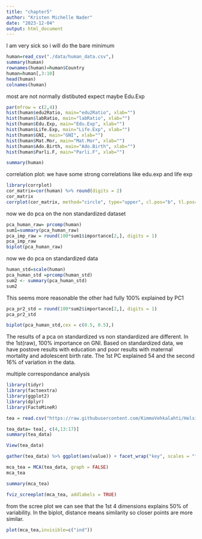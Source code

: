 ```yaml
---
title: "chapter5"
author: "Kristen Michelle Nader"
date: "2023-12-04"
output: html_document
---
```


I am very sick so i will do the bare minimum
```r

human=read_csv("./data/human_data.csv",)
summary(human)
rownames(human)=human$Country
human=human[,3:10]
head(human)
colnames(human)
```
most are not  normally distibuted expect maybe Edu.Exp
```r
par(mfrow = c(2,4))
hist(human$edu2Ratio, main="edu2Ratio", xlab="")
hist(human$labRatio, main="labRatio", xlab="")
hist(human$Edu.Exp, main="Edu.Exp", xlab="")
hist(human$Life.Exp, main="Life.Exp", xlab="")
hist(human$GNI, main="GNI", xlab="")
hist(human$Mat.Mor, main="Mat.Mor", xlab="")
hist(human$Ado.Birth, main="Ado.Birth", xlab="")
hist(human$Parli.F, main="Parli.F", xlab="")
```

```r
summary(human)
```

correlation plot: we have some strong correlations like edu.exp and life exp 

```r
library(corrplot)
cor_matrix=cor(human) %>% round(digits = 2)
cor_matrix
corrplot(cor_matrix, method="circle", type="upper", cl.pos="b", tl.pos="d", tl.cex = 0.6)
```
now we do pca on the non standardized dataset
```r
pca_human_raw= prcomp(human)
sum1=summary(pca_human_raw)
pca_imp_raw = round(100*sum1$importance[2,], digits = 1)
pca_imp_raw
biplot(pca_human_raw)
```
now we do pca on standardized data
```r
human_std=scale(human)
pca_human_std =prcomp(human_std)
sum2 <- summary(pca_human_std)
sum2
```
This seems more reasonable the other had fully 100% explained by PC1
```r
pca_pr2_std = round(100*sum2$importance[2,], digits = 1)
pca_pr2_std
```
```r
biplot(pca_human_std,cex = c(0.5, 0.5),)
```
The results of a pca on standardized vs non standardized are different. In the 1st(raw), 100% importance on GNI.
Based on standardized data, we have postove results with education and poor results  with maternal mortality and adolescent birth rate. The 1st PC explained 54 and the second 16% of variation in the data. 

multiple correspondance analysis
```r
library(tidyr)
library(factoextra)
library(ggplot2)
library(dplyr)
library(FactoMineR)
```
```r
tea = read.csv("https://raw.githubusercontent.com/KimmoVehkalahti/Helsinki-Open-Data-Science/master/datasets/tea.csv", stringsAsFactors = TRUE)

tea_data= tea[, c(4,13:17)]
summary(tea_data)
```
```r
View(tea_data)
```

```r
gather(tea_data) %>% ggplot(aes(value)) + facet_wrap("key", scales = "free") + geom_bar()
```
```r
mca_tea = MCA(tea_data, graph = FALSE)
mca_tea
```
```r
summary(mca_tea)
```
```r
fviz_screeplot(mca_tea, addlabels = TRUE)
```
from the scree plot we can see that the 1st 4 dimensions explains 50% of variability. In the biplot, distance means similarity so closer points are more similar. 
```r
plot(mca_tea,invisible=c("ind"))
```

